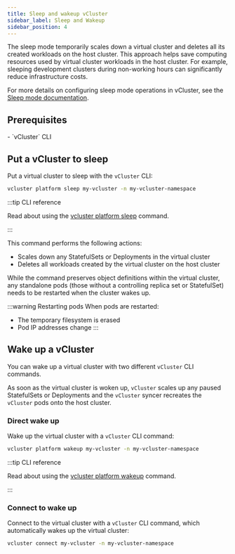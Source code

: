 ```yaml
---
title: Sleep and wakeup vCluster
sidebar_label: Sleep and Wakeup
sidebar_position: 4
---
```


The sleep mode temporarily scales down a virtual cluster and deletes all its created workloads on the host cluster. This approach helps save computing resources used by virtual cluster workloads in the host cluster. For example, sleeping development clusters during non-working hours can significantly reduce infrastructure costs.

For more details on configuring sleep mode operations in vCluster, see the [Sleep mode documentation](https://www.vcluster.com/docs/vcluster/configure/vcluster-yaml/sleep-mode).

## Prerequisites

<BasePrerequisites />
- `vCluster` CLI
  <InstallCli />


## Put a vCluster to sleep

Put a virtual cluster to sleep with the `vCluster` CLI:

```bash title="Sleep a virtual cluster"
vcluster platform sleep my-vcluster -n my-vcluster-namespace
```

:::tip CLI reference
<!-- vale off -->
Read about using the [vcluster platform sleep](/vcluster/cli/vcluster_platform_sleep) command.
<!-- vale on -->
:::

This command performs the following actions:
- Scales down any StatefulSets or Deployments in the virtual cluster
- Deletes all workloads created by the virtual cluster on the host cluster

While the command preserves object definitions within the virtual cluster, any standalone pods (those without a controlling replica set or StatefulSet) needs to be restarted when the cluster wakes up.

:::warning Restarting pods
When pods are restarted:
- The temporary filesystem is erased
- Pod IP addresses change
:::

## Wake up a vCluster

You can wake up a virtual cluster with two different `vCluster` CLI commands.

As soon as the virtual cluster is woken up, `vCluster` scales up any paused StatefulSets or Deployments and the `vCluster` syncer recreates the `vCluster` pods onto the host cluster.

### Direct wake up

Wake up the virtual cluster with a `vCluster` CLI command:

```bash title="Wake up a virtual cluster"
vcluster platform wakeup my-vcluster -n my-vcluster-namespace
```

:::tip CLI reference
<!-- vale off -->
Read about using the [vcluster platform wakeup](/vcluster/cli/vcluster_platform_wakeup) command.
<!-- vale on -->
:::

### Connect to wake up

Connect to the virtual cluster with a `vCluster` CLI command, which automatically wakes up the virtual cluster:

```bash title="Connect to wake up a virtual cluster"
vcluster connect my-vcluster -n my-vcluster-namespace
```
